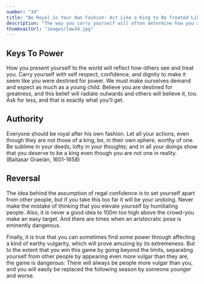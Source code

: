 ```yaml
---
number: "34"
title: "Be Royal in Your Own Fashion: Act Like a King to Be Treated Like One"
description: "The way you carry yourself will often determine how you are treated: In the long run, appearing vulgar or common will make people disrespect you. For a king respects himself and inspires the same sentiment in others. By acting regally and confident 0/ your powers, you make yourself seem destined to wear a crown."
thumbnailUrl: "images/law34.jpg"
---
```


## Keys To Power

How you present yourself to the world will reflect how others see and treat you. Carry yourself with self respect, confidence, and dignity to make it seem like you were destined for power. We must make ourselves demand and expect as much as a young child. Believe you are destined for greatness, and this belief will radiate outwards and others will believe it, too. Ask for less, and that is exactly what you’ll get.

## Authority

Everyone should be royal after his own fashion. Let all your actions, even though they are not those of a king, be, in their own sphere, worthy of one. Be sublime in your deeds, lofty in your thoughts; and in all your doings show that you deserve to be a king even though you are not one in reality. (Baltasar Graeiän, 1601-1658)

## Reversal

The idea behind the assumption of regal confidence is to set yourself apart from other people, but if you take this too far it will be your undoing. Never make the mistake of thinking that you elevate yourself by humiliating people. Also, it is never a good idea to 100m too high above the crowd-you make an easy target. And there are times when an aristocratic pose is eminently dangerous.

Finally, it is true that you can sometimes find some power through affecting a kind of earthy vulgarity, which will prove amusing by its extremeness. But to the extent that you win this game by going beyond the limits, separating yourself from other people by appearing even more vulgar than they are, the game is dangerous: There will always be people more vulgar than you, and you will easily be replaced the following season by someone younger and worse.